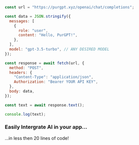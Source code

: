 
<div className="flex items-center justify-center h-full relative">
  <div className="m-0 absolute top-0 -z-10 left-0 opacity-[.30] nx-border-black nx-border-opacity-[0.04] nx-bg-opacity-[0.03] nx-bg-black nx-break-words nx-rounded-md nx-border nx-py-0.5 nx-px-[.25em] nx-text-[.9em] dark:nx-border-white/0 dark:bg-white/0" style={{textAlign: 'left'}}>

```js
const url = "https://purgpt.xyz/openai/chat/completions";

const data = JSON.stringify({
  messages: [
    {
      role: "user",
      content: "Hello, PurGPT!",
    },
  ],
  model: "gpt-3.5-turbo", // ANY DESIRED MODEL
});

const response = await fetch(url, {
  method: "POST",
  headers: {
    "Content-Type": "application/json",
    Authorization: "Bearer YOUR API KEY",
  },
  body: data,
});

const text = await response.text();

console.log(text);
```
</div>
<div className="p-8 mt-2 md:p-0">
  <FeatureCategory category="general" />
    <h3 className="m-4 text-4xl font-bold">Easily Intergrate AI in your app...</h3>
    <p>...in less then 20 lines of code!</p>
  </div>
</div>